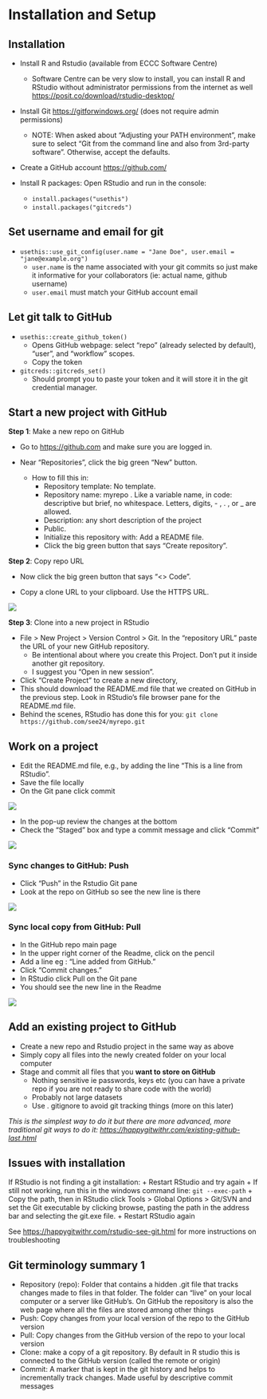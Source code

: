 # Installation and Setup

## Installation

- Install R and Rstudio (available from ECCC Software Centre)
  - Software Centre can be very slow to install, you can install R and
    RStudio without administrator permissions from the internet as well
    <https://posit.co/download/rstudio-desktop/>
- Install Git <https://gitforwindows.org/> (does not require admin
  permissions)
  - NOTE: When asked about “Adjusting your PATH environment”, make sure
    to select “Git from the command line and also from 3rd-party
    software”. Otherwise, accept the defaults.
- Create a GitHub account <https://github.com/>

- Install R packages: Open RStudio and run in the console:
  - `install.packages("usethis")`
  - `install.packages("gitcreds")`


## Set username and email for git

- `usethis::use_git_config(user.name = "Jane Doe", user.email = "jane@example.org")`
  - `user.name` is the name associated with your git commits so just
    make it informative for your collaborators (ie: actual name, github
    username)
  - `user.email` must match your GitHub account email


## Let git talk to GitHub

- `usethis::create_github_token()`
  - Opens GitHub webpage: select “repo” (already selected by default), “user”, and “workflow” scopes. 
  - Copy the token
- `gitcreds::gitcreds_set()`
  - Should prompt you to paste your token and it will store it in the git credential manager. 



## Start a new project with GitHub

**Step 1**: Make a new repo on GitHub 

+ Go to <https://github.com> and make sure you are logged in. 

+ Near “Repositories”, click the big green “New” button.
  - How to fill this in:
    - Repository template: No template.
    - Repository name: myrepo . Like a variable name, in code:
      descriptive but brief, no whitespace. Letters, digits, - , . , or
      \_ are allowed.
    - Description: any short description of the project
    - Public.
    - Initialize this repository with: Add a README file.
    - Click the big green button that says “Create repository”.

**Step 2**: Copy repo URL 

+ Now click the big green button that says “\<\> Code”. 

+ Copy a clone URL to your clipboard. Use the HTTPS URL.

![](assets/img/clone_url.png)

**Step 3**: Clone into a new project in RStudio

- File \> New Project \> Version Control \> Git. In the “repository URL”
  paste the URL of your new GitHub repository.
  - Be intentional about where you create this Project. Don't put it inside another git repository.
  - I suggest you “Open in new session”.
- Click “Create Project” to create a new directory,
- This should download the README.md file that we created on GitHub in
  the previous step. Look in RStudio’s file browser pane for the
  README.md file.
- Behind the scenes, RStudio has done this for you:
  `git clone https://github.com/see24/myrepo.git`



## Work on a project
+ Edit the README.md file, e.g., by adding the line “This is a line from RStudio”. 
+ Save the file locally 
+ On the Git pane click commit 

![](assets/img/git_pane.png)

+ In the pop-up review the changes at the bottom 
+ Check the “Staged” box and type a commit message and click “Commit”

![](assets/img/git_commit_modal.png) 



### Sync changes to GitHub: Push

 + Click “Push” in the Rstudio Git pane
 + Look at the repo on GitHub so see the new line is there
 
![](assets/img/push.png)



### Sync local copy from GitHub: Pull

+ In the GitHub repo main page  
+ In the upper right corner of the Readme, click on the pencil 
+ Add a line eg : “Line added from GitHub.” 
+ Click “Commit changes.”
+ In RStudio click Pull on the Git pane 
+ You should see the new line in the Readme

![](assets/img/pull.png)


## Add an existing project to GitHub

- Create a new repo and Rstudio project in the same way as above
- Simply copy all files into the newly created folder on your local
  computer
- Stage and commit all files that you **want to store on GitHub**
  - Nothing sensitive ie passwords, keys etc (you can have a private
    repo if you are not ready to share code with the world)
  - Probably not large datasets
  - Use . gitignore to avoid git tracking things (more on this later)

*This is the simplest way to do it but there are more advanced, more
traditional git ways to do it:
<https://happygitwithr.com/existing-github-last.html>*


## Issues with installation

If RStudio is not finding a git installation: 
+ Restart RStudio and try again 
+ If still not working, run this in the windows command line:
`git --exec-path` 
+ Copy the path, then in RStudio click Tools \> Global Options \> Git/SVN and
set the Git executable by clicking browse, pasting the path in the address bar
and selecting the git.exe file.
+ Restart RStudio again

See <https://happygitwithr.com/rstudio-see-git.html> for more
instructions on troubleshooting

## Git terminology summary 1

- Repository (repo): Folder that contains a hidden .git file that tracks
  changes made to files in that folder. The folder can “live” on your
  local computer or a server like GitHub’s. On GitHub the repository is
  also the web page where all the files are stored among other things
- Push: Copy changes from your local version of the repo to the GitHub
  version
- Pull: Copy changes from the GitHub version of the repo to your local
  version
- Clone: make a copy of a git repository. By default in R studio this is
  connected to the GitHub version (called the remote or origin)
- Commit: A marker that is kept in the git history and helps to
  incrementally track changes. Made useful by descriptive commit
  messages
